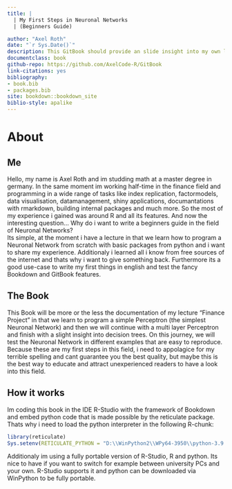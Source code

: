 ```yaml
--- 
title: |
  | My First Steps in Neuronal Networks 
  | (Beginners Guide)

author: "Axel Roth"
date: "`r Sys.Date()`"
description: This GitBook should provide an slide insight into my own learning process of coding Neuronal Networks (NN). Additionaly its a good chance for me to learn how to write a GitBook.
documentclass: book
github-repo: https://github.com/AxelCode-R/GitBook
link-citations: yes
bibliography:
- book.bib
- packages.bib
site: bookdown::bookdown_site
biblio-style: apalike
---
```


# About
## Me
Hello, my name is Axel Roth and im studding math at a master degree in germany. In the same moment im working half-time in the finance field and programming in a wide range of tasks like index replication, factormodels, data visualisation, datamanagement, shiny applications, documantations with rmarkdown, building internal packages and much more. So the most of my experience i gained was around R and all its features. And now the interesting question... Why do i want to write a beginners guide in the field of Neuronal Networks?  
Its simple, at the moment i have a lecture in that we learn how to program a Neuronal Network from scratch with basic packages from python and i want to share my experience. Additionaly i learned all i know from free sources of the internet and thats why i want to give something back. Furthermore its a good use-case to write my first things in english and test the fancy Bookdown and GitBook features.

## The Book
This Book will be more or the less the documentation of my lecture "Finance Project" in that we learn to program a simple Perceptron (the simplest Neuronal Network) and then we will continue with a multi layer Perceptron and finish with a slight insight into decision trees. On this journey, we will test the Neuronal Network in different examples that are easy to reproduce. Because these are my first steps in this field, i need to appolagice for my terrible spelling and cant guarantee you the best quality, but maybe this is the best way to educate and attract unexperienced readers to have a look into this field.  

## How it works
Im coding this book in the IDE R-Studio with the framework of Bookdown and embed python code that is made possible by the reticulate package. Thats why i need to load the python interpreter in the following R-chunk:
```r
library(reticulate)
Sys.setenv(RETICULATE_PYTHON = "D:\\WinPython2\\WPy64-3950\\python-3.9.5.amd64\\")
```
Additionaly im using a fully portable version of R-Studio, R and python. Its nice to have if you want to switch for example between university PCs and your own. R-Studio supports it and python can be downloaded via WinPython to be fully portable.



